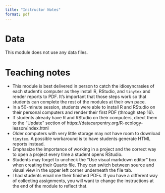 ```yaml
---
title: "Instructor Notes"
format: pdf
---
```


# Data

This module does not use any data files.

# Teaching notes

- This module is best delivered in person to catch the idiosyncrasies of each student's computer as they install R, RStudio, and `tinytex` and render reports to PDF. It's important that those steps work so that students can complete the rest of the modules at their own pace.
- In a 50-minute session, students were able to install R and RStudio on their personal computers and render their first PDF (through step 16).
- If students already have R and RStudio on their computers, direct them to the "Update" section of https://datacarpentry.org/R-ecology-lesson/index.html
- Older computers with very little storage may not have room to download `tinytex`. A possible workaround is to have students generate HTML reports instead.
- Emphasize the importance of working in a project and the correct way to open a project every time a student opens RStudio.
- Students may forget to uncheck the "Use visual markdown editor" box when creating their Quarto file. They can switch between source and visual view in the upper left corner underneath the file tab.
- I had students email me their finished PDFs. If you have a different way of collecting assignments, you will want to change the instructions at the end of the module to reflect that.
